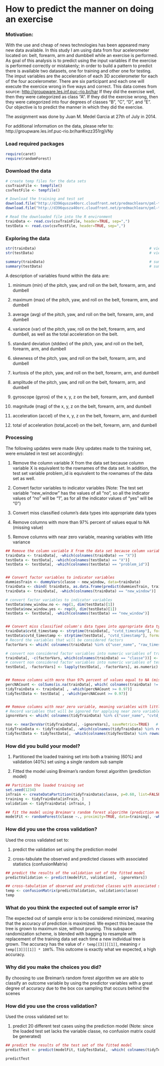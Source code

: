 How to predict the manner on doing an exercise
========================================================

### Motivation:
With the use and cheap of news technologies has been appeared many new data available. In this study I am using data from four acelerometer located on: belt, forearm, arm and dumbbell while an exercise is performed. As goal of this analysis is to predict using the input variables if the exercise is performed correctly or mistakenly; in order to build a pattern to predict there is available two datasets, one for training and other one for testing.
The imput variables are the acceleration of each 3D accelerometer for each of the four accelerometer.
There are six participant and each one will execute the exercice wrong in five ways and correct.
This data comes from source: <http://groupware.les.inf.puc-rio.br/har>
If they did the exercise well, then they were categorized as class "A". 
If they did the exercise wrong, then they were categorized into four degrees of classes "B", "C", "D", and "E". 
Our objective is to predict the manner in which they did the exercise.

The assignment was done by Juan M. Medel Garcia at 27th of July in 2014.

For additional information on the data, please refer to: http://groupware.les.inf.puc-rio.br/har#ixzz351rgjVNy

### Load required packages
```r
require(caret)
require(randomForest)
```

### Download the data
```r
# create temp files for the data sets
csvTrainFile <- tempfile()
csvTestFile <- tempfile()

# Download the training and test set
download.file("http://d396qusza40orc.cloudfront.net/predmachlearn/pml-training.csv?accessType=DOWNLOAD", csvTrainFile)
download.file("http://d396qusza40orc.cloudfront.net/predmachlearn/pml-testing.csv?accessType=DOWNLOAD", csvTestFile)

# Read the downloaded file into the R environment
trainData <- read.csv(csvTrainFile, header=TRUE, sep=",")
testData <- read.csv(csvTestFile, header=TRUE, sep=",")
```

### Exploring the data
```r
str(trainData)                                                    # view the structure of the training set
str(testData)                                                     # view the structure of the test set

summary(trainData)                                                # summary of statistics of the training set
summary(testData)                                                 # summary of statistics of the test set
```
A description of variables found within the data are:

1) minimum (min) of the pitch, yaw, and roll on the belt, forearm, arm, and dumbell

2) maximum (max) of the pitch, yaw, and roll on the belt, forearm, arm, and dumbell

3) average (avg) of the pitch, yaw, and roll on the belt, forearm, arm, and dumbell

4) variance (var) of the pitch, yaw, roll on the belt, forearm, arm, and dumbell, as well as the total acceleration on the belt.

5) standard deviation (stddev) of the pitch, yaw, and roll on the belt, forearm, arm, and dumbell

6) skewness of the pitch, yaw, and roll on the belt, forearm, arm, and dumbell

7) kurtosis of the pitch, yaw, and roll on the belt, forearm, arm, and dumbell

8) amplitude of the pitch, yaw, and roll on the belt, forearm, arm, and dumbell

9) gyroscope (gyros) of the x, y, z on the belt, forearm, arm, and dumbell

10) magnitude (mag) of the x, y, z on the belt, forearm, arm, and dumbell

11) acceleration (accel) of the x, y, z on the belt, forearm, arm, and dumbell

12) total of acceleration (total_accel) on the belt, forearm, arm, and dumbell

### Processing
The following updates were made (Any updates made to the training set, were emulated in test set accordingly):

1) Remove the column variable X from the data set because column variable X is equivalent to the rownames of the data set. In addition, the test set variable problem_id is equivalent to the rownames of the data set as well.

2) Convert factor variables to indicator variables 
(Note: The test set variable "new_window" has the values of all "no", so all the indicator values of "no" will be "1", as for all the indicator values of "yes" will be "0")

3) Convert miss classified column's data types into appropriate data types

4) Remove columns with more than 97% percent of values equal to NA (missing value)

5) Remove columns with near zero variable, meaning variables with little variance
```r
## Remove the column variable X from the data set because column variable X is equivalent to the rownames of the data set
trainData <- trainData[, -which(colnames(trainData) == "X")]
testData <- testData[, -which(colnames(testData) == "X")]
testData <- testData[, -which(colnames(testData) == "problem_id")]


## Convert factor variables to indicator variables
dummiesTrain <- dummyVars(classe ~ new_window, data=trainData)
trainData <- cbind( trainData, as.data.frame(predict(dummiesTrain, trainData)) )                # bind indicator variables to training set
trainData <- trainData[, -which(colnames(trainData) == "new_window")]                           # drop factor variable from training set

# convert factor variables to indicator variables
testData$new_window.no <- rep(1, dim(testData)[1])                                              # bind "no" indicator variable to test set
testData$new_window.yes <- rep(0, dim(testData)[1])                                             # bind "yes" indicator variable to test set
testData <- testData[, -which(colnames(testData) == "new_window")]                              # drop factor variable from test set


## Convert miss classified column's data types into appropriate data types
trainData$cvtd_timestamp <- strptime(trainData[, "cvtd_timestamp"], format="%d/%m/%Y %H:%M")    # convert from factor to datetime
testData$cvtd_timestamp <- strptime(testData[, "cvtd_timestamp"], format="%d/%m/%Y %H:%M")      # convert from factor to datetime
# Record the variables that will be considered factors
factorVars <- which( colnames(trainData) %in% c("user_name", "raw_timestamp_part_1", "raw_timestamp_part_2", "cvtd_timestamp") )

# convert non considered factor variables into numeric variables of training set
trainData[, -c(factorVars, which(colnames(trainData) == "classe"))] <- lapply(trainData[, -c(factorVars, which(colnames(trainData) == "classe"))], as.numeric)
# convert non considered factor variables into numeric variables of test set
testData[, -factorVars] <- lapply(testData[, -factorVars], as.numeric)


## Remove columns with more than 97% percent of values equal to NA (missing value)
percNACount <- colSums(is.na(trainData[, which( colnames(trainData) != "classe" )])) / dim(trainData)[1]   # percentage of NA's in each column
tidyTrainData <- trainData[ , -which(percNACount >= 0.97)]                                     # drop columns with more than 97% values equal to NA
tidyTestData <- testData[ , -which(percNACount >= 0.97)]                                       # drop the same columns of the training set from the test set


## Remove columns with near zero variable, meaning variables with little variance
# Record variables that will be ignored for applying near zero variable (Conflicting data types (characters and dates), outcome variable)
ignoreVars <- which( colnames(tidyTrainData) %in% c("user_name", "cvtd_timestamp", "classe") )

nsv <- nearZeroVar(tidyTrainData[, -ignoreVars], saveMetrics=TRUE)   # near zero variable columns from tidy training set
tidyTrainData <- tidyTrainData[, -which(colnames(tidyTrainData) %in% rownames(nsv[which(nsv$nzv == TRUE), ]))]   # drop columns with near zero variable from tidy training set
tidyTestData <- tidyTestData[, -which(colnames(tidyTestData) %in% rownames(nsv[which(nsv$nzv == TRUE), ]))]      # drop the same columns of tidy training set from tidy test set
```

### How did you build your model?
1) Partitioned the loaded training set into both a training (60%) and validation (40%) set using a single random sub sample

2) Fitted the model using Breiman's random forest algorithm (prediction model)
```r
## Partition the loaded training set
set.seed(1234)                                                                                                  # random number generator (RNG) state
inTrain <- createDataPartition(tidyTrainData$classe, p=0.60, list=FALSE)                                        # partition data into a training (60%) and validation set (40%)
training <- tidyTrainData[inTrain, ]                                                                            # extract training set
validation <- tidyTrainData[-inTrain, ]                                                                         # extract validation set
```

```r
## fit the model using Breiman's random forest algorithm (prediction model)
modelFit <- randomForest(classe ~., proximity=TRUE, data=training[, -which( colnames(tidyTrainData) %in% c("user_name", "cvtd_timestamp") )])
```

### How did you use the cross validation?
Used the cross validated set to:

1) predict the validation set using the prediction model 

2) cross-tabulate the observed and predicted classes with associated statistics (confusionMatrix)
```r
## predict the results of the validation set of the fitted model
predictValidation <- predict(modelFit, validation[, -ignoreVars])

## cross-tabulation of observed and predicted classes with associated statistics
temp <- confusionMatrix(predictValidation, validation$classe)
temp
```

### What do you think the expected out of sample error is?
The expected out of sample error is to be considered minimized, meaning that the accuracy of prediction is maximized. We expect this because the tree is grown to maximum size, without pruning. This subspace randomization scheme, is blended with bagging to resample with replacement of the training data set each time a new individual tree is grown. The accuracy has the value of `r temp[[3]][[1]]`, meaning `r temp[[3]][[1]] * 100`%. This outcome is exactly what we expected, a high accuracy.

### Why did you make the choices you did?
By choosing to use Breiman's random forest algorithm we are able to classify an outcome variable by using the predictor variables with a great degree of accuracy due to the box cox sampling that occurs behind the scenes

### How did you use the cross validation?
Used the cross validated set to:

1) predict 20 different test cases using the prediction model
(Note: since the loaded test set lacks the variable classe, no confusion matrix could be generated)
```r
## predict the results of the test set of the fitted model
predictTest <- predict(modelFit, tidyTestData[, -which( colnames(tidyTestData) %in% c("user_name", "cvtd_timestamp") )])

predictTest                                                                                                   # display the predicted results of the test set of the fitted model
```
